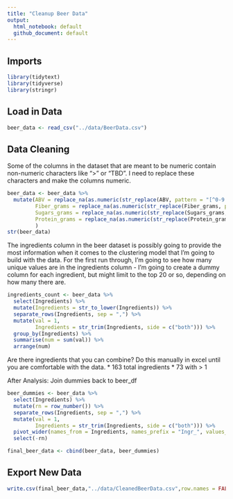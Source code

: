 ```yaml
---
title: "Cleanup Beer Data"
output:
  html_notebook: default
  github_document: default
---
```


## Imports

```r
library(tidytext)
library(tidyverse)
library(stringr)
```

## Load in Data

```r
beer_data <- read_csv("../data/BeerData.csv")
```

## Data Cleaning

Some of the columns in the dataset that are meant to be numeric contain non-numeric characters like ">" or "TBD". I need to replace these characters and make the columns numeric.

```r
beer_data <- beer_data %>%
  mutate(ABV = replace_na(as.numeric(str_replace(ABV, pattern = "[^0-9.-]",replacement = "")),0),
         Fiber_grams = replace_na(as.numeric(str_replace(Fiber_grams, pattern = "[^0-9.-]",replacement = "")),0),
         Sugars_grams = replace_na(as.numeric(str_replace(Sugars_grams, pattern = "[^0-9.-]",replacement = "")),0),
         Protein_grams = replace_na(as.numeric(str_replace(Protein_grams, pattern = "[^0-9.-]",replacement = "")),0)
         )
str(beer_data)
```

The ingredients column in the beer dataset is possibly going to provide the most information when it comes to the clustering model that I'm going to build with the data. For the first run through, I'm going to see how many unique values are in the ingredients column - I'm going to create a dummy column for each ingredient, but might limit to the top 20 or so, depending on how many there are.


```r
ingredients_count <- beer_data %>%
  select(Ingredients) %>%
  mutate(Ingredients = str_to_lower(Ingredients)) %>%
  separate_rows(Ingredients, sep = ",") %>%
  mutate(val = 1,
         Ingredients = str_trim(Ingredients, side = c("both"))) %>%
  group_by(Ingredients) %>%
  summarise(num = sum(val)) %>%
  arrange(num)
```

Are there ingredients that you can combine? Do this manually in excel until you are comfortable with the data.
* 163 total ingredients
* 73 with > 1

After Analysis: Join dummies back to beer_df

```r
beer_dummies <- beer_data %>%
  select(Ingredients) %>%
  mutate(rn = row_number()) %>% 
  separate_rows(Ingredients, sep = ",") %>%
  mutate(val = 1,
         Ingredients = str_trim(Ingredients, side = c("both"))) %>% 
  pivot_wider(names_from = Ingredients, names_prefix = "Ingr_", values_from = val, values_fill = list(val = 0)) %>%
  select(-rn)

final_beer_data <- cbind(beer_data, beer_dummies)

```

## Export New Data

```r
write.csv(final_beer_data,"../data/CleanedBeerData.csv",row.names = FALSE)
```










